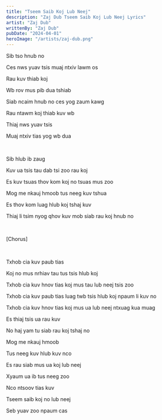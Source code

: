```yaml
---
title: "Tseem Saib Koj Lub Neej"
description: "Zaj Dub Tseem Saib Koj Lub Neej Lyrics"
artist: "Zaj Dub"
writtenBy: "Zaj Dub"
pubDate: "2024-04-01"
heroImage: "/artists/zaj-dub.png"
---
```


Sib tso hnub no

Ces nws yuav tsis muaj ntxiv lawm os

Rau kuv thiab koj

Wb rov mus pib dua tshiab

Siab ncaim hnub no ces yog zaum kawg

Rau ntawm koj thiab kuv wb

Thiaj nws yuav tsis

Muaj ntxiv tias yog wb dua

<br />

Sib hlub ib zaug

Kuv ua tsis tau dab tsi zoo rau koj

Es kuv tsuas thov kom koj no tsuas mus zoo

Mog me nkauj hmoob tus neeg kuv tshua

Es thov kom luag hlub koj tshaj kuv

Thiaj li tsim nyog qhov kuv mob siab rau koj hnub no

<br />

[Chorus]

<br />

Txhob cia kuv paub tias

Koj no mus nrhiav tau tus tsis hlub koj

Txhob cia kuv hnov tias koj mus tau lub neej tsis zoo

Txhob cia kuv paub tias luag twb tsis hlub koj npaum li kuv no

Txhob cia kuv hnov tias koj mus ua lub neej ntxuag kua muag

Es thiaj tsis ua rau kuv

No haj yam tu siab rau koj tshaj no

Mog me nkauj hmoob

Tus neeg kuv hlub kuv nco

Es rau siab mus ua koj lub neej

Xyaum ua ib tus neeg zoo

Nco ntsoov tias kuv

Tseem saib koj no lub neej

Seb yuav zoo npaum cas
